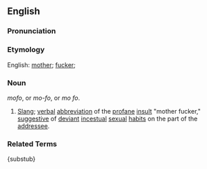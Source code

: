 ==English==

===Pronunciation===
{{substub}}

===Etymology===
English: [[mother]]; [[fuck]]er;

===Noun===
''mofo'', or ''mo-fo'', or ''mo fo''.

# [[Slang]]; [[verbal]] [[abbreviate|abbreviation]] of the [[profane]] [[insult]] "mother fucker," [[suggestion|suggestive]] of [[deviance|deviant]] [[incest]]ual [[sex]]ual [[habit]]s on the part of the [[address]]ee.

===Related Terms===
{substub}
